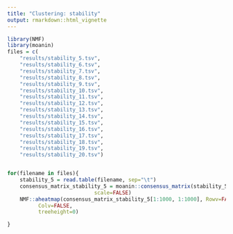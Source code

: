 ```yaml
---
title: "Clustering: stability"
output: rmarkdown::html_vignette
---
```


```r
library(NMF)
library(moanin)
files = c(
    "results/stability_5.tsv",
    "results/stability_6.tsv",
    "results/stability_7.tsv",
    "results/stability_8.tsv",
    "results/stability_9.tsv",
    "results/stability_10.tsv",
    "results/stability_11.tsv",
    "results/stability_12.tsv",
    "results/stability_13.tsv",
    "results/stability_14.tsv",
    "results/stability_15.tsv",
    "results/stability_16.tsv",
    "results/stability_17.tsv",
    "results/stability_18.tsv",
    "results/stability_19.tsv",
    "results/stability_20.tsv")


for(filename in files){
    stability_5 = read.table(filename, sep="\t")
    consensus_matrix_stability_5 = moanin::consensus_matrix(stability_5,
							scale=FALSE)
    NMF::aheatmap(consensus_matrix_stability_5[1:1000, 1:1000], Rowv=FALSE,
		  Colv=FALSE,
		  treeheight=0)

}
```

